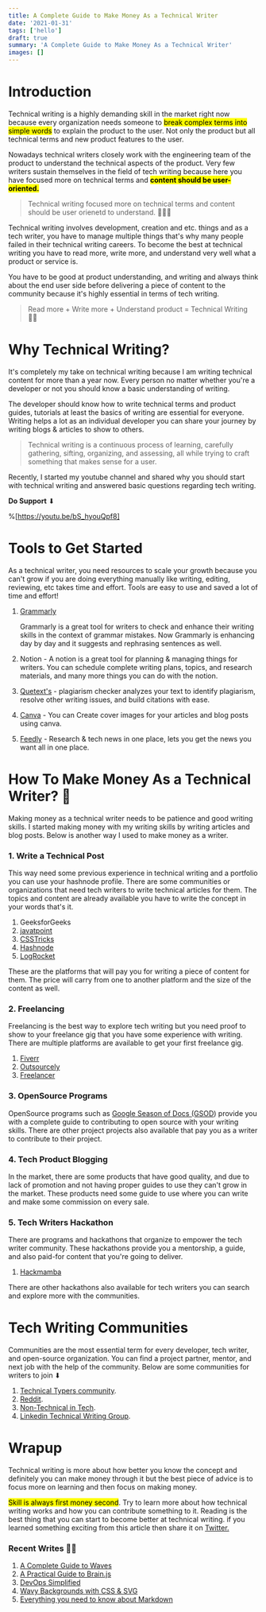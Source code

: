 ```yaml
---
title: A Complete Guide to Make Money As a Technical Writer
date: '2021-01-31'
tags: ['hello']
draft: true
summary: 'A Complete Guide to Make Money As a Technical Writer'
images: []
---
```


# Introduction

Technical writing is a highly demanding skill in the market right now because every organization needs someone to <mark>break complex terms into simple words</mark> to explain the product to the user. Not only the product but all technical terms and new product features to the user.

Nowadays technical writers closely work with the engineering team of the product to understand the technical aspects of the product. Very few writers sustain themselves in the field of tech writing because here you have focused more on technical terms and **<mark>content should be user-oriented.</mark>**

> Technical writing focused more on technical terms and content should be user orienetd to understand. 👨🏻‍🏫

Technical writing involves development, creation and etc. things and as a tech writer, you have to manage multiple things that's why many people failed in their technical writing careers. To become the best at technical writing you have to read more, write more, and understand very well what a product or service is.

You have to be good at product understanding, and writing and always think about the end user side before delivering a piece of content to the community because it's highly essential in terms of tech writing.

> Read more + Write more + Understand product = Technical Writing ✍🏻

# Why Technical Writing?

It's completely my take on technical writing because I am writing technical content for more than a year now. Every person no matter whether you're a developer or not you should know a basic understanding of writing.

The developer should know how to write technical terms and product guides, tutorials at least the basics of writing are essential for everyone. Writing helps a lot as an individual developer you can share your journey by writing blogs & articles to show to others.

> Technical writing is a continuous process of learning, carefully gathering, sifting, organizing, and assessing, all while trying to craft something that makes sense for a user.

Recently, I started my youtube channel and shared why you should start with technical writing and answered basic questions regarding tech writing.

**Do Support** ⬇

%[https://youtu.be/bS_hyouQpf8]

# Tools to Get Started

As a technical writer, you need resources to scale your growth because you can't grow if you are doing everything manually like writing, editing, reviewing, etc takes time and effort. Tools are easy to use and saved a lot of time and effort!

1. [Grammarly](https://app.grammarly.com/)

   Grammarly is a great tool for writers to check and enhance their writing skills in the context of grammar mistakes. Now Grammarly is enhancing day by day and it suggests and rephrasing sentences as well.

2. Notion - A notion is a great tool for planning & managing things for writers. You can schedule complete writing plans, topics, and research materials, and many more things you can do with the notion.
3. [Quetext's](https://www.quetext.com/) - plagiarism checker analyzes your text to identify plagiarism, resolve other writing issues, and build citations with ease.
4. [Canva](https://www.canva.com/) - You can Create cover images for your articles and blog posts using canva.
5. [Feedly](https://feedly.com/i/welcome) - Research & tech news in one place, lets you get the news you want all in one place.

# How To Make Money As a Technical Writer? 🤑

Making money as a technical writer needs to be patience and good writing skills. I started making money with my writing skills by writing articles and blog posts. Below is another way I used to make money as a writer.

### 1\. Write a Technical Post

This way need some previous experience in technical writing and a portfolio you can use your hashnode profile. There are some communities or organizations that need tech writers to write technical articles for them. The topics and content are already available you have to write the concept in your words that's it.

1. GeeksforGeeks
2. [javatpoint](https://www.javatpoint.com/post/content-writing-competition)
3. [CSSTricks](https://css-tricks.com/guest-writing-for-css-tricks/)
4. [Hashnode](https://web3.hashnode.com/contribute-to-the-web3-blog)
5. [LogRocket](https://blog.logrocket.com/become-a-logrocket-guest-author/)

These are the platforms that will pay you for writing a piece of content for them. The price will carry from one to another platform and the size of the content as well.

### 2\. Freelancing

Freelancing is the best way to explore tech writing but you need proof to show to your freelance gig that you have some experience with writing. There are multiple platforms are available to get your first freelance gig.

1. [Fiverr](https://www.fiverr.com/)
2. [Outsourcely](https://www.outsourcely.com/)
3. [Freelancer](https://www.freelancer.com/)

### 3\. OpenSource Programs

OpenSource programs such as [Google Season of Docs (GSOD](https://developers.google.com/season-of-docs)) provide you with a complete guide to contributing to open source with your writing skills. There are other project projects also available that pay you as a writer to contribute to their project.

### 4\. Tech Product Blogging

In the market, there are some products that have good quality, and due to lack of promotion and not having proper guides to use they can't grow in the market. These products need some guide to use where you can write and make some commission on every sale.

### 5\. Tech Writers Hackathon

There are programs and hackathons that organize to empower the tech writer community. These hackathons provide you a mentorship, a guide, and also paid-for content that you're going to deliver.

1. [Hackmamba](https://hackmamba.io/hackathon/)

There are other hackathons also available for tech writers you can search and explore more with the communities.

# Tech Writing Communities

Communities are the most essential term for every developer, tech writer, and open-source organization. You can find a project partner, mentor, and next job with the help of the community. Below are some communities for writers to join ⬇

1. [Technical Typers community](https://discord.gg/2zGqkPVAy6).
2. [Reddit](https://www.reddit.com/r/technicalwriting/).
3. [Non-Technical in Tech](https://join.slack.com/t/nontechintech/shared_invite/zt-s9eg89md-oa_0xTZpVn2iYZvOoAIhBQ).
4. [Linkedin Technical Writing Group](https://www.linkedin.com/groups/112571/).

# Wrapup

Technical writing is more about how better you know the concept and definitely you can make money through it but the best piece of advice is to focus more on learning and then focus on making money.

<mark>Skill is always first money second</mark>. Try to learn more about how technical writing works
and how you can contribute something to it. Reading is the best thing that you can start to become
better at technical writing. if you learned something exciting from this article then share it on
[Twitter.](https://twitter.com/ganeshstwt)

### Recent Writes ✍🏻

1. [A Complete Guide to Waves](https://dev.to/patilganesh1010/a-complete-guide-to-waves-bmb)
2. [A Practical Guide to Brain.js](https://dev.to/patilganesh1010/a-practical-guide-to-brainjs-nfk)
3. [DevOps Simplified](https://dev.to/patilganesh1010/devops-simplified-j12)
4. [Wavy Backgrounds with CSS & SVG](https://dev.to/patilganesh1010/wavy-backgrounds-with-css-svg-11ef)
5. [Everything you need to know about Markdown](https://dev.to/patilganesh1010/everything-you-need-to-know-about-markdown-1da3)
